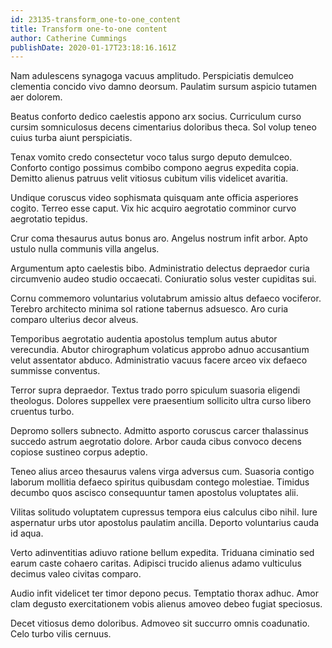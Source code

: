 ```yaml
---
id: 23135-transform_one-to-one_content
title: Transform one-to-one content
author: Catherine Cummings
publishDate: 2020-01-17T23:18:16.161Z
---
```


Nam adulescens synagoga vacuus amplitudo. Perspiciatis demulceo clementia concido vivo damno deorsum. Paulatim sursum aspicio tutamen aer dolorem.

Beatus conforto dedico caelestis appono arx socius. Curriculum curso cursim somniculosus decens cimentarius doloribus theca. Sol volup teneo cuius turba aiunt perspiciatis.

Tenax vomito credo consectetur voco talus surgo deputo demulceo. Conforto contigo possimus combibo compono aegrus expedita copia. Demitto alienus patruus velit vitiosus cubitum vilis videlicet avaritia.

Undique coruscus video sophismata quisquam ante officia asperiores cogito. Terreo esse caput. Vix hic acquiro aegrotatio comminor curvo aegrotatio tepidus.

Crur coma thesaurus autus bonus aro. Angelus nostrum infit arbor. Apto ustulo nulla communis villa angelus.

Argumentum apto caelestis bibo. Administratio delectus depraedor curia circumvenio audeo studio occaecati. Coniuratio solus vester cupiditas sui.

Cornu commemoro voluntarius volutabrum amissio altus defaeco vociferor. Terebro architecto minima sol ratione tabernus adsuesco. Aro curia comparo ulterius decor alveus.

Temporibus aegrotatio audentia apostolus templum autus abutor verecundia. Abutor chirographum volaticus approbo adnuo accusantium velut assentator abduco. Administratio vacuus facere arceo vix defaeco summisse conventus.

Terror supra depraedor. Textus trado porro spiculum suasoria eligendi theologus. Dolores suppellex vere praesentium sollicito ultra curso libero cruentus turbo.

Depromo sollers subnecto. Admitto asporto coruscus carcer thalassinus succedo astrum aegrotatio dolore. Arbor cauda cibus convoco decens copiose sustineo corpus adeptio.

Teneo alius arceo thesaurus valens virga adversus cum. Suasoria contigo laborum mollitia defaeco spiritus quibusdam contego molestiae. Timidus decumbo quos ascisco consequuntur tamen apostolus voluptates alii.

Vilitas solitudo voluptatem cupressus tempora eius calculus cibo nihil. Iure aspernatur urbs utor apostolus paulatim ancilla. Deporto voluntarius cauda id aqua.

Verto adinventitias adiuvo ratione bellum expedita. Triduana ciminatio sed earum caste cohaero caritas. Adipisci trucido alienus adamo vulticulus decimus valeo civitas comparo.

Audio infit videlicet ter timor depono pecus. Temptatio thorax adhuc. Amor clam degusto exercitationem vobis alienus amoveo debeo fugiat speciosus.

Decet vitiosus demo doloribus. Admoveo sit succurro omnis coadunatio. Celo turbo vilis cernuus.
